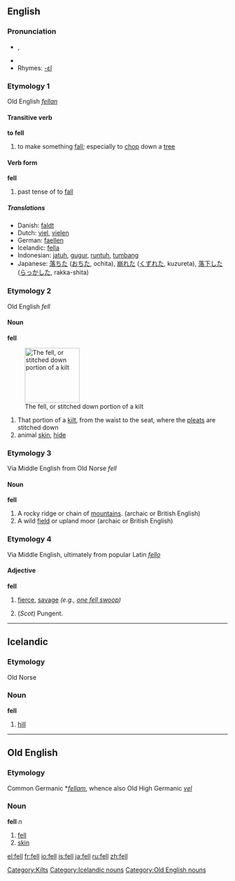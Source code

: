 {{see|Fell}}
==English==

{{rank|mean|manner|following|386|fell|different|care|war}}

===Pronunciation===
*{{IPA|/fɛl/}}, {{SAMPA|/fEl/}}
*{{audio|en-us-fell.ogg|Audio (US)}}
*Rhymes: [[Rhymes:English:-ɛl|-ɛl]]

===Etymology 1===
Old English ''[[fellan]]''

====Transitive verb====
'''to fell'''

# to make something [[fall]]; especially to [[chop]] down a [[tree]]

====Verb form====
'''fell'''

# past tense of to [[fall]]

=====Translations=====
*Danish: [[faldt]]
*Dutch: [[viel]], [[vielen]]
*German: [[faellen]]
*Icelandic: [[fella]]
*Indonesian: [[jatuh]], [[gugur]], [[runtuh]], [[tumbang]]
*Japanese: [[落ちた]] ([[おちた]], ochita), [[崩れた]] ([[くずれた]], kuzureta), [[落下]]した ([[らっか]]した, rakka-shita)

===Etymology 2===
Old English ''fell''

====Noun====
'''fell'''

[[Image:Kilt_stitching_001.jpg|thumb|right|125px|The fell, or stitched down portion of a kilt]]

# That portion of a [[kilt]], from the waist to the seat, where the [[pleat]]s are stitched down
# animal [[skin]], [[hide]]

===Etymology 3===
Via Middle English from Old Norse ''fell''

====Noun====
'''fell'''

# A rocky ridge or chain of [[mountain]]s.  (archaic or British English)
# A wild [[field]] or upland moor (archaic or British English)

[[Category:Kilts]]

===Etymology 4===
Via Middle English, ultimately from popular Latin ''[[fello]]''

====Adjective====
'''fell'''

# {{archaic}} [[fierce]], [[savage]] ''(e.g., [[one fell swoop]])''
# (''Scot'') Pungent.

----

==Icelandic==

===Etymology===
Old Norse

===Noun===
'''fell''' {{n}}

# [[hill]]

[[Category:Icelandic nouns]]

----

==Old English==

===Etymology===
Common Germanic *''[[fellam]]'', whence also Old High Germanic ''[[vel]]''

===Noun===
'''fell''' ''n''

# [[fell]]
# [[skin]]

[[Category:Old English nouns]]

[[el:fell]]
[[fr:fell]]
[[io:fell]]
[[is:fell]]
[[ja:fell]]
[[ru:fell]]
[[zh:fell]]